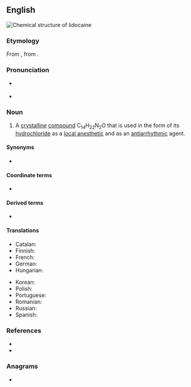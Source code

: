 {{also|lidocaïne}}
==English==
[[File:Lidocaine.svg|thumb|Chemical structure of '''lidocaine''']]
{{wikipedia}}

===Etymology===
From {{af|en|acetanilide|-o-|-caine|alt1=(acetani)lid(e)}}, from {{m|en|cocaine}}.

===Pronunciation===
* {{a|RP}} {{IPA|en|/ˈlɪd.ə(ʊ).keɪn/}}
* {{a|GA}} {{IPA|en|/ˈlaɪ.dəˌkeɪn/}}

===Noun===
{{en-noun|~}}

# {{lb|en|pharmaceutical drug}} A [[crystalline]] [[compound]] C<sub>14</sub>H<sub>22</sub>N<sub>2</sub>O that is used in the form of its [[hydrochloride]] as a [[local anesthetic]] and as an [[antiarrhythmic]] agent.

====Synonyms====
* {{l|en|lignocaine}}

====Coordinate terms====
* {{l|en|denatonium}} {{gloss|a similar compound with an additional benzyl group}}

====Derived terms====
* {{l|en|lidocaine hydrochloride}}

====Translations====
{{trans-top|local anesthetic}}
* Catalan: {{t|ca|lidocaïna|f}}
* Finnish: {{t+|fi|lidokaiini}}
* French: {{t+|fr|lidocaïne|f}}
* German: {{t+|de|Lidocain|n}}
* Hungarian: {{t|hu|lidokain}}
{{trans-mid}}
* Korean: {{t|ko|리도카인}}
* Polish: {{t+|pl|lidokaina|f}}
* Portuguese: {{t|pt|lidocaína|f}}
* Romanian: {{t|ro|lidocaină|f}}
* Russian: {{t|ru|лидокаи́н}}
* Spanish: {{t|es|lidocaína|f}}
{{trans-bottom}}

===References===
* {{R:Lexico}}
* {{R:Merriam-Webster Online}}

===Anagrams===
* {{anagrams|en|a=acdeiilno|oleacinid}}